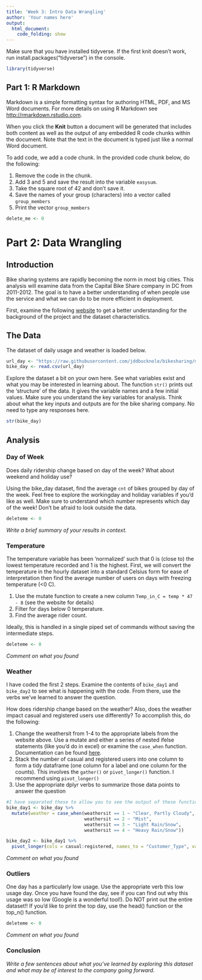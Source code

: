 ```yaml
---
title: 'Week 3: Intro Data Wrangling'
author: 'Your names here'
output: 
  html_document:
    code_folding: show
---
```


Make sure that you have installed tidyverse. If the first knit doesn't work, run install.packages("tidyverse") in the console.

```r
library(tidyverse)
```

## Part 1: R Markdown

Markdown is a simple formatting syntax for authoring HTML, PDF, and MS Word documents. For more details on using R Markdown see <http://rmarkdown.rstudio.com>.

When you click the **Knit** button a document will be generated that includes both content as well as the output of any embedded R code chunks within the document. Note that the text in the document is typed just like a normal Word document. 

To add code, we add a code chunk.  In the provided code chunk below, do the following:

1. Remove the code in the chunk.
2. Add 3 and 5 and save the result into the variable `easysum`.
3. Take the square root of 42 and don't save it.
4. Save the names of your group (characters) into a vector called `group_members`
5. Print the vector `group_members`

```r
delete_me <- 0
```

# Part 2: Data Wrangling

## Introduction

Bike sharing systems are rapidly becoming the norm in most big cities.  This analysis will examine data from the Capital Bike Share company in DC from 2011-2012. The goal is to have a better understanding of when people use the service and what we can do to be more efficient in deployment.  

First, examine the following [website](https://archive.ics.uci.edu/ml/datasets/bike+sharing+dataset) to get a better understanding for the background of the project and the dataset characteristics.  

## The Data

The dataset of daily usage and weather is loaded below.

```r
url_day <- "https://raw.githubusercontent.com/jddbucknole/bikesharing/master/bike_sharing-day.csv"
bike_day <- read.csv(url_day)
```

Explore the dataset a bit on your own here.  See what variables exist and what you may be interested in learning about. The function `str()` prints out the 'structure' of the data.  It gives the variable names and a few initial values.  Make sure you understand the key variables for analysis.  Think about what the key inputs and outputs are for the bike sharing company. No need to type any responses here.

```r
str(bike_day)
```


## Analysis

### Day of Week

Does daily ridership change based on day of the week? What about weekend and holiday use?

Using the bike_day dataset, find the average `cnt` of bikes grouped by day of the week.  Feel free to explore the workingday and holiday variables if you'd like as well. Make sure to understand which number represents which day of the week! Don't be afraid to look outside the data.

```r
deleteme <- 0

```

*Write a brief summary of your results in context.*


### Temperature

The temperature variable has been 'normalized' such that 0 is (close to) the lowest temperature recorded and 1 is the highest.  First, we will convert the temperature in the hourly dataset into a standard Celsius form for ease of interpretation then find the average number of users on days with freezing temperature (<0 C). 

1. Use the mutate function to create a new column `Temp_in_C = temp * 47 - 8` (see the website for details)
2. Filter for days below 0 temperature.
3. Find the average rider count.

Ideally, this is handled in a single piped set of commands without saving the intermediate steps.

```r
deleteme <- 0
```

*Comment on what you found*


### Weather 

I have coded the first 2 steps.  Examine the contents of `bike_day1` and `bike_day2` to see what is happening with the code.  From there, use the verbs we've learned to answer the question.

How does ridership change based on the weather? Also, does the weather impact casual and registered users use differently? To accomplish this, do the following:

1. Change the weathersit from 1-4 to the appropriate labels from the website above.  Use a mutate and either a series of nested ifelse statements (like you'd do in excel) or examine the `case_when` function.  Documentation can be found [here]("https://dplyr.tidyverse.org/reference/case_when.html").
2. Stack the number of casual and registered users into one column to form a tidy dataframe (one column for a label and one column for the counts).  This involves the `gather()` or `pivot_longer()` function.  I recommend using `pivot_longer()`
3. Use the appropriate dplyr verbs to summarize those data points to answer the question

```r
#I have separated these to allow you to see the output of these functions.
bike_day1 <- bike_day %>%
  mutate(weather = case_when(weathersit == 1 ~ "Clear, Partly Cloudy",
                             weathersit == 2 ~ "Mist",
                             weathersit == 3 ~ "Light Rain/Snow",
                             weathersit == 4 ~ "Heavy Rain/Snow")) 

bike_day2 <- bike_day1 %>%
  pivot_longer(cols = casual:registered, names_to = "Customer_Type", values_to = "Riders")
```

*Comment on what you found*


### Outliers

One day has a particularly low usage.  Use the appropriate verb this low usage day.  Once you have found the day, see if you can find out why this usage was so low (Google is a wonderful tool!). Do NOT print out the entire dataset!! If you'd like to print the top day, use the head() function or the top_n() function.

```r
deleteme <- 0
```

*Comment on what you found*


### Conclusion

*Write a few sentences about what you've learned by exploring this dataset and what may be of interest to the company going forward.*
